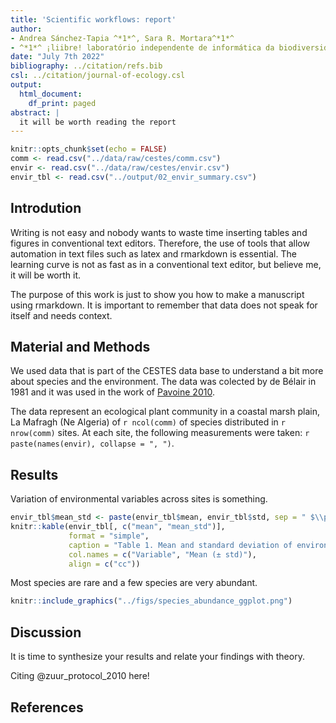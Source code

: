 ```yaml
---
title: 'Scientific workflows: report'
author:
- Andrea Sánchez-Tapia ^*1*^, Sara R. Mortara^*1*^
- ^*1*^ ¡liibre! laboratório independente de informática da biodiversidade e reprodutibilidade em ecologia
date: "July 7th 2022"
bibliography: ../citation/refs.bib
csl: ../citation/journal-of-ecology.csl
output:
  html_document:
    df_print: paged
abstract: |
  it will be worth reading the report
---
```


```r

knitr::opts_chunk$set(echo = FALSE)
comm <- read.csv("../data/raw/cestes/comm.csv")
envir <- read.csv("../data/raw/cestes/envir.csv")
envir_tbl <- read.csv("../output/02_envir_summary.csv")

```

## Introdution

Writing is not easy and nobody wants to waste time inserting tables and figures in conventional text editors. Therefore, the use of tools that allow automation in text files such as latex and rmarkdown is essential. The learning curve is not as fast as in a conventional text editor, but believe me, it will be worth it.

The purpose of this work is just to show you how to make a manuscript using rmarkdown. It is important to remember that data does not speak for itself and needs context.

## Material and Methods

We used data that is part of the CESTES data base to understand a bit more about species and the environment. The data was colected by de Bélair in 1981 and it was used in the work of [Pavoine 2010](https://doi.org/10.1111/j.1365-2745.2010.01743.x). 

The data represent an ecological plant community in a coastal marsh plain, La Mafragh (Ne Algeria) of `r ncol(comm)` of species distributed in `r nrow(comm)` sites. At each site, the following measurements were taken: `r paste(names(envir), collapse = ", ")`.


## Results

Variation of environmental variables across sites is something. 


```r
envir_tbl$mean_std <- paste(envir_tbl$mean, envir_tbl$std, sep = " $\\pm$ ")
knitr::kable(envir_tbl[, c("mean", "mean_std")], 
             format = "simple",
             caption = "Table 1. Mean and standard deviation of environmental metrics across sites", 
             col.names = c("Variable", "Mean (± std)"), 
             align = c("cc"))
```


Most species are rare and a few species are very abundant. 


```r
knitr::include_graphics("../figs/species_abundance_ggplot.png")
```



## Discussion

It is time to synthesize your results and relate your findings with theory. 

Citing @zuur_protocol_2010 here!

## References
<div id="refs"> </div>
